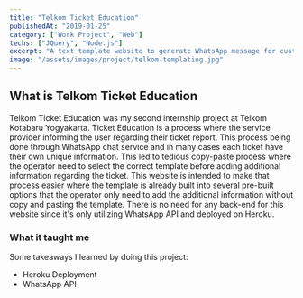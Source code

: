 ```yaml
---
title: "Telkom Ticket Education"
publishedAt: "2019-01-25"
category: ["Work Project", "Web"]
techs: ["JQuery", "Node.js"]
excerpt: "A text template website to generate WhatsApp message for customer ticket's notification."
image: "/assets/images/project/telkom-templating.jpg"
---
```


## What is Telkom Ticket Education

Telkom Ticket Education was my second internship project at Telkom Kotabaru Yogyakarta.
Ticket Education is a process where the service provider informing the user regarding their ticket report.
This process being done through WhatsApp chat service and in many cases each ticket have their own unique information.
This led to tedious copy-paste process where the operator need to select the correct template before adding additional information regarding the ticket.
This website is intended to make that process easier where the template is already built into several pre-built options that the operator only need
to add the additional information without copy and pasting the template.
There is no need for any back-end for this website since it's only utilizing WhatsApp API and deployed on Heroku.

### What it taught me

Some takeaways I learned by doing this project:

- Heroku Deployment
- WhatsApp API
